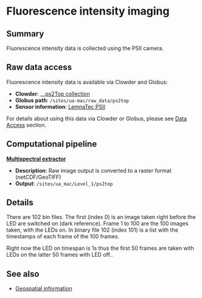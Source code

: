 # Fluorescence intensity imaging

## Summary

Fluorescence intensity data is collected using the PSII camera.

## Raw data access

Fluorescence intensity data is available via Clowder and Globus:

* **Clowder**:  __[ps2Top collection](https://terraref.ncsa.illinois.edu/clowder/collection/58714b584f0cc129fb5ea660)
* **Globus path**:  `/sites/ua-mac/raw_data/ps2top`
* **Sensor information**: [LemnaTec PSII](https://terraref.ncsa.illinois.edu/clowder/datasets/5873a84b4f0cad7d8131a73d)

For details about using this data via Clowder or Globus, please see [Data Access](https://github.com/terraref/documentation/tree/56f669dc870b3c3921bfc029914545574e70f8df/how-to-access-data.md) section.

## Computational pipeline

[**Multispectral extractor**](https://github.com/terraref/extractors-multispectral)

* **Description**: Raw image output is converted to a raster format \(netCDF\/GeoTIFF\) 
* **Output**: `/sites/ua_mac/Level_1/ps2top`

## Details

There are 102 bin files. The first \(index 0\) is an image taken right before the LED are switched on \(dark reference\). Frame 1 to 100 are the 100 images taken, with the LEDs on. In binary file 102 \(index 101\) is a list with the timestamps of each frame of the 100 frames.

Right now the LED on timespan is 1s thus the first 50 frames are taken with LEDs on the latter 50 frames with LED off..

## See also

* [Geospatial information](geospatial-information.md)

